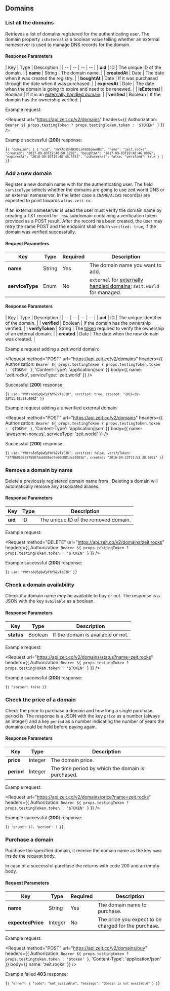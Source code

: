 
## Domains

### List all the domains

<Endpoint method="GET" url="/v2/domains" />

Retrieves a list of domains registered for the authenticating user. The domain property `isExternal` is a boolean value telling whether an external nameserver is used to manage DNS records for the domain.

#### Response Parameters

<!-- prettier-ignore -->
| Key | <HelpLink href="#api-basics/types" hasIcon>Type</HelpLink> | Description |
| -- | -- | -- | -- |
| **uid** | <HelpLink href="#api-basics/types">ID</HelpLink> | The unique ID of the domain. |
| **name** | <HelpLink href="#api-basics/types">String</HelpLink> | The domain name. |
| **createdAt** | <HelpLink href="#api-basics/types">Date</HelpLink> | The date when it was created the registry. |
| **boughtAt** | <HelpLink href="#api-basics/types">Date</HelpLink> | If it was purchased through <Now color="#000" /> the date when it was purchased. |
| **expiresAt** | <HelpLink href="#api-basics/types">Date</HelpLink> | The date when the domain is going to expire and need to be renewed. |
| **isExternal** | <HelpLink href="#api-basics/types">Boolean</HelpLink> | If it is an [externally handled domain](/docs/getting-started/assign-a-domain-name#4.-using-a-custom-domain-with-a-cname). |
| **verified** | <HelpLink href="#api-basics/types">Boolean</HelpLink> | If the domain has the ownership verified. |

<Example>
  <span>Example request:</span>

<Request
  url="https://api.zeit.co/v2/domains"
  headers={{
    Authorization: `Bearer ${
      props.testingToken ? props.testingToken.token : '$TOKEN'
    }`
  }}
/>

Example successful (**200**) response:

<Code>{`{
  "domains": [
    {
      "uid": "HVXAOskvQK8ILaF8d8gmwdRx",
      "name": "zeit.rocks",
      "created": "2017-09-03T19:48:50.120Z",
      "boughtAt": "2017-09-03T19:48:46.000Z",
      "expiresAt": "2018-09-03T19:48:46.555Z",
      "isExternal": false,
      "verified": true
    }
  ]
}`}</Code>
</Example>

### Add a new domain

<Endpoint method="POST" url="/v2/domains" />

Register a new domain name with <Now color="#000" /> for the authenticating
user. The field `serviceType` selects whether the domains are going to use
zeit.world DNS or an external nameserver. In the latter case a `CNAME/ALIAS`
record(s) are expected to point towards `alias.zeit.co`.

If an external nameserver is used the user must verify the domain name
by creating a TXT record for `_now` subdomain containing a
verification token provided as a POST result. After the record has
been created, the user may retry the same POST and the endpoint shall return
`verified: true`, if the domain was verified successfully.

#### Request Parameters

<!-- prettier-ignore -->
| Key | <HelpLink href="#api-basics/types" hasIcon>Type</HelpLink> | Required | Description |
| -- | -- | -- | -- |
| **name** | <HelpLink href="#api-basics/types">String</HelpLink> | Yes | The domain name you want to add. |
| **serviceType** | <HelpLink href="#api-basics/types">Enum</HelpLink> | No | `external` for [externally handled domains](/docs/features/dns#adding-a-domain-using-external-nameservers); `zeit.world` for managed. |

#### Response Parameters

<!-- prettier-ignore -->
| Key | <HelpLink href="#api-basics/types" hasIcon>Type</HelpLink> | Description |
| -- | -- | -- | -- |
| **uid** | <HelpLink href="#api-basics/types">ID</HelpLink> | The unique identifier of the domain. |
| **verified** | <HelpLink href="#api-basics/types">Boolean</HelpLink> | If the domain has the ownership verified. |
| **verifyToken** | <HelpLink href="#api-basics/types">String</HelpLink> | The [token](/docs/features/dns#adding-a-domain-using-external-nameservers) required to verify the ownership of an external domain. |
| **created** | <HelpLink href="#api-basics/types">Date</HelpLink> | The date when the new domain was created. |

<Example>
  <span>Example request adding a zeit.world domain:</span>

<Request
  method="POST"
  url="https://api.zeit.co/v2/domains"
  headers={{
    Authorization: `Bearer ${
      props.testingToken ? props.testingToken.token : '$TOKEN'
    }`,
    'Content-Type': 'application/json'
  }}
  body={{
    name: 'zeit.rocks',
    serviceType: 'zeit.world'
  }}
/>

Successful (**200**) response:

<Code>{`{
  uid: "V0fra8eEgQwEpFhYG2vTzC3K",
  verified: true,
  created: "2016-09-23T11:53:38.600Z"
}`}</Code>

Example request adding a unverified external domain:

<Request
  method="POST"
  url="https://api.zeit.co/v2/domains"
  headers={{
    Authorization: `Bearer ${
      props.testingToken ? props.testingToken.token : '$TOKEN'
    }`,
    'Content-Type': 'application/json'
  }}
  body={{
    name: 'awesome-now.us',
    serviceType: 'zeit.world'
  }}
/>

Successful (**200**) response:

<Code>{`{
  uid: "V0fra8eEgQwEpFhYG2vTzC3K",
  verified: false,
  verifyToken: "3f786850e387550fdab836ed7e6dc881de23001b",
  created: "2016-09-23T11:53:38.600Z"
}`}</Code>
</Example>

### Remove a domain by name

<Endpoint method="DELETE" url="/v2/domains/:name" />

Delete a previously registered domain name from <Now color="#000" />.
Deleting a domain will automatically remove any associated aliases.

#### Response Parameters

<!-- prettier-ignore -->
| Key | <HelpLink href="#api-basics/types" hasIcon>Type</HelpLink> | Description |
| -- | -- | -- |
| **uid** | <HelpLink href="#api-basics/types">ID</HelpLink> | The unique ID of the removed domain. |

<Example>
  <span>Example request:</span>

<Request
  method="DELETE"
  url="https://api.zeit.co/v2/domains/zeit.rocks"
  headers={{
    Authorization: `Bearer ${
      props.testingToken ? props.testingToken.token : '$TOKEN'
    }`
  }}
/>

Example successful (**200**) response:

<Code>{`{
  uid: "V0fra8eEgQwEpFhYG2vTzC3K"
}`}</Code>
</Example>

### Check a domain availability

<Endpoint method="GET" url="/v2/domains/status?name" />

Check if a domain name _may_ be available to buy or not. The response is a JSON with the key `available` as a boolean.

#### Response Parameters

<!-- prettier-ignore -->
| Key | <HelpLink href="#api-basics/types" hasIcon>Type</HelpLink> | Description |
| -- | -- | -- |
| **status** | <HelpLink href="#api-basics/types">Boolean</HelpLink> | If the domain is available or not. |

<Example>
  <span>Example request:</span>

<Request
  url="https://api.zeit.co/v2/domains/status?name=zeit.rocks"
  headers={{
    Authorization: `Bearer ${
      props.testingToken ? props.testingToken.token : '$TOKEN'
    }`
  }}
/>

Example successful (**200**) response:

<Code>{`{
  "status": false
}`}</Code>
</Example>

### Check the price of a domain

<Endpoint method="GET" url="/v2/domains/price?name" />

Check the price to purchase a domain and how long a single purchase period is. The response is a JSON with the key `price` as a number (always an integer) and a key `period` as a number indicating the number of years the domains could be held before paying again.

#### Response Parameters

<!-- prettier-ignore -->
| Key | <HelpLink href="#api-basics/types" hasIcon>Type</HelpLink> | Description |
| -- | -- | -- |
| **price** | <HelpLink href="#api-basics/types">Integer</HelpLink> | The domain price. |
| **period** | <HelpLink href="#api-basics/types">Integer</HelpLink> | The time period by which the domain is purchased. |

<Example>
  <span>Example request:</span>

<Request
  url="https://api.zeit.co/v2/domains/price?name=zeit.rocks"
  headers={{
    Authorization: `Bearer ${
      props.testingToken ? props.testingToken.token : '$TOKEN'
    }`
  }}
/>

Example successful (**200**) response:

<Code>{`{
  "price": 17,
  "period": 1
}`}</Code>
</Example>

### Purchase a domain

<Endpoint method="POST" url="/v2/domains/buy" />

Purchase the specified domain, it receive the domain name as the key `name` inside the request body.

In case of a successful purchase the returns with code 200 and an empty body.

#### Request Parameters

<!-- prettier-ignore -->
| Key | <HelpLink href="#api-basics/types" hasIcon>Type</HelpLink> | Required | Description |
| -- | -- | -- | -- |
| **name** | <HelpLink href="#api-basics/types">String</HelpLink> | Yes | The domain name to purchase. |
| **expectedPrice** | <HelpLink href="#api-basics/types">Integer</HelpLink> | No | The price you expect to be charged for the purchase. |

<Example>
  <span>Example request:</span>

<Request
  method="POST"
  url="https://api.zeit.co/v2/domains/buy"
  headers={{
    Authorization: `Bearer ${
      props.testingtoken ? props.testingtoken.token : '$token'
    }`,
    'Content-Type': 'application/json'
  }}
  body={{
    name: 'zeit.rocks'
  }}
/>

Example failed **403** response:

<Code>{`{
  "error": {
    "code": "not_available",
    "message": "Domain is not available"
  }
}`}</Code>
</Example>
